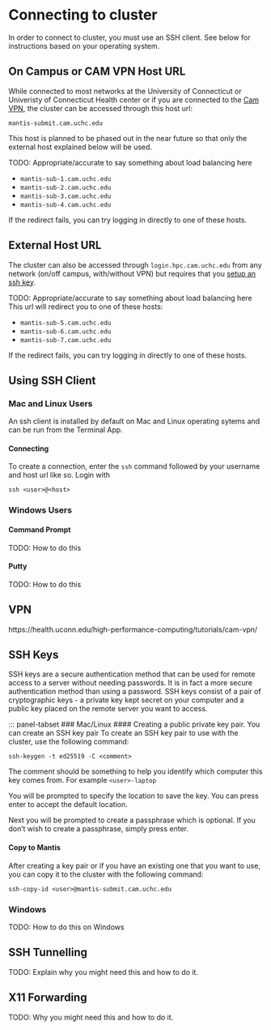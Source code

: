 # Connecting to cluster
In order to connect to cluster, you must use an SSH client. See below for instructions based on your operating system.

## On Campus or CAM VPN Host URL
While connected to most networks at the University of Connecticut or Univeristy of Connecticut Health center or if you are connected to the [Cam VPN](), the cluster can be accessed through this host url: 

`mantis-submit.cam.uchc.edu` 

This host is planned to be phased out in the near future so that only the external host explained below will be used.

::: {.callout-tip}
TODO: Appropriate/accurate to say something about load balancing here

- `mantis-sub-1.cam.uchc.edu`
- `mantis-sub-2.cam.uchc.edu`
- `mantis-sub-3.cam.uchc.edu`
- `mantis-sub-4.cam.uchc.edu`

If the redirect fails, you can try logging in directly to one of these hosts.
:::


## External Host URL
The cluster can also be accessed through `login.hpc.cam.uchc.edu` from any network (on/off campus, with/without VPN) but requires that you [setup an ssh key](). 

::: {.callout-tip}
TODO: Appropriate/accurate to say something about load balancing here
This url will redirect you to one of these hosts:

- `mantis-sub-5.cam.uchc.edu`
- `mantis-sub-6.cam.uchc.edu`
- `mantis-sub-7.cam.uchc.edu`

If the redirect fails, you can try logging in directly to one of these hosts.
:::

## Using SSH Client

::: panel-tabset

### Mac and Linux Users
An ssh client is installed by default on Mac and Linux operating sytems and can be run from the Terminal App.

#### Connecting
To create a connection, enter the `ssh` command followed by your username and host url like so. 
Login with 

`ssh <user>@<host>` 


### Windows Users

::: panel-tabset
#### Command Prompt 
TODO: How to do this

#### Putty
TODO: How to do this
:::
:::


## VPN
https://health.uconn.edu/high-performance-computing/tutorials/cam-vpn/
<!--TODO: Move the documentation for vnp here eventually -->

## SSH Keys
SSH keys are a secure authentication method that can be used for remote access to a server without needing passwords. It is in fact a more secure authentication method than using a password. SSH keys consist of a pair of cryptographic keys - a private key kept secret on your computer and a public key placed on the remote server you want to access.

::: panel-tabset
### Mac/Linux
#### Creating a public private key pair.
You can create an SSH key pair 
To create an SSH key pair to use with the cluster, use the following command:

`ssh-keygen -t ed25519 -C <comment> `

The comment should be something to help you identify which computer this key comes from. For example `<user>-laptop`

You will be prompted to specify the location to save the key. You can press enter to accept the default location.

Next you will be prompted to create a passphrase which is optional. If you don't wish to create a passphrase, simply press enter.


#### Copy to Mantis
After creating a key pair or if you have an existing one that you want to use, you can copy it to the cluster with the following command:

`ssh-copy-id <user>@mantis-submit.cam.uchc.edu`

### Windows
TODO: How to do this on Windows


## SSH Tunnelling
TODO: Explain why you might need this and how to do it.

## X11 Forwarding
TODO: Why you might need this and how to do it.
